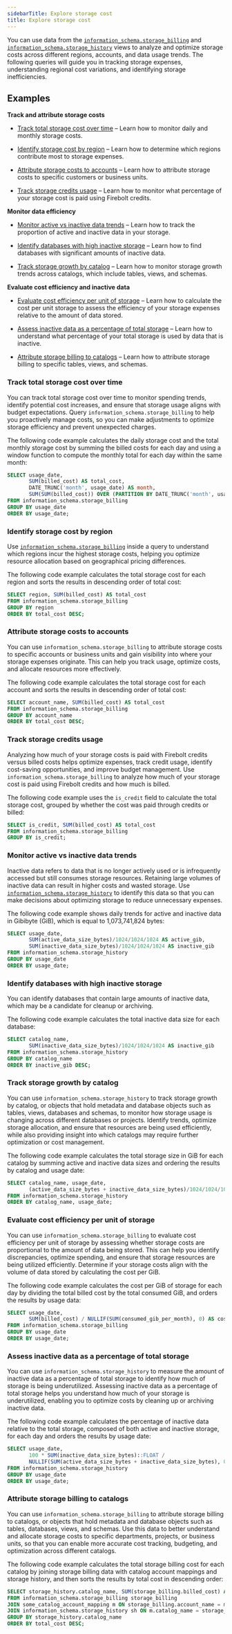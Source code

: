 ```yaml
---
sidebarTitle: Explore storage cost
title: Explore storage cost
---
```



You can use data from the [`information_schema.storage_billing`](/sql_reference/information-schema/storage-billing.md ) and [`information_schema.storage_history`](/sql_reference/information-schema/storage-history.md ) views to analyze and optimize storage costs across different regions, accounts, and data usage trends. The following queries will guide you in tracking storage expenses, understanding regional cost variations, and identifying storage inefficiencies.

## Examples

**Track and attribute storage costs**

* [Track total storage cost over time](#track-total-storage-cost-over-time) &ndash; Learn how to monitor daily and monthly storage costs.

* [Identify storage cost by region](#identify-storage-cost-by-region) &ndash; Learn how to determine which regions contribute most to storage expenses.

* [Attribute storage costs to accounts](#attribute-storage-costs-to-accounts) &ndash; Learn how to attribute storage costs to specific customers or business units.

* [Track storage credits usage](#track-storage-credits-usage) &ndash; Learn how to monitor what percentage of your storage cost is paid using Firebolt credits.

**Monitor data efficiency**

* [Monitor active vs inactive data trends](#monitor-active-vs-inactive-data-trends) &ndash; Learn how to track the proportion of active and inactive data in your storage.

* [Identify databases with high inactive storage](#identify-databases-with-high-inactive-storage) &ndash; Learn how to find databases with significant amounts of inactive data.

* [Track storage growth by catalog](#track-storage-growth-by-catalog) &ndash; Learn how to monitor storage growth trends across catalogs, which include tables, views, and schemas.

**Evaluate cost efficiency and inactive data**

* [Evaluate cost efficiency per unit of storage](#evaluate-cost-efficiency-per-unit-of-storage) &ndash; Learn how to calculate the cost per unit storage to assess the efficiency of your storage expenses relative to the amount of data stored.

* [Assess inactive data as a percentage of total storage](#assess-inactive-data-as-a-percentage-of-total-storage) &ndash; Learn how to understand what percentage of your total storage is used by data that is inactive.

* [Attribute storage billing to catalogs](#attribute-storage-billing-to-catalogs) &ndash; Learn how to attribute storage billing to specific tables, views, and schemas.


### Track total storage cost over time

You can track total storage cost over time to monitor spending trends, identify potential cost increases, and ensure that storage usage aligns with budget expectations. Query `information_schema.storage_billing` to help you proactively manage costs, so you can make adjustments to optimize storage efficiency and prevent unexpected charges. 

The following code example calculates the daily storage cost and the total monthly storage cost by summing the billed costs for each day and using a window function to compute the monthly total for each day within the same month: 

```sql
SELECT usage_date, 
       SUM(billed_cost) AS total_cost,
       DATE_TRUNC('month', usage_date) AS month, 
       SUM(SUM(billed_cost)) OVER (PARTITION BY DATE_TRUNC('month', usage_date)) AS monthly_cost
FROM information_schema.storage_billing
GROUP BY usage_date
ORDER BY usage_date;
```

### Identify storage cost by region

Use [`information_schema.storage_billing`](/sql_reference/information-schema/storage-billing.md ) inside a query to understand which regions incur the highest storage costs, helping you optimize resource allocation based on geographical pricing differences. 

The following code example calculates the total storage cost for each region and sorts the results in descending order of total cost:

```sql
SELECT region, SUM(billed_cost) AS total_cost
FROM information_schema.storage_billing
GROUP BY region
ORDER BY total_cost DESC;
```

### Attribute storage costs to accounts

You can use `information_schema.storage_billing` to attribute storage costs to specific accounts or business units and gain visibility into where your storage expenses originate. This can help you track usage, optimize costs, and allocate resources more effectively.

The following code example calculates the total storage cost for each account and sorts the results in descending order of total cost:

```sql
SELECT account_name, SUM(billed_cost) AS total_cost
FROM information_schema.storage_billing
GROUP BY account_name
ORDER BY total_cost DESC;
```

### Track storage credits usage

Analyzing how much of your storage costs is paid with Firebolt credits versus billed costs helps optimize expenses, track credit usage, identify cost-saving opportunities, and improve budget management. Use `information_schema.storage_billing` to analyze how much of your storage cost is paid using Firebolt credits and how much is billed. 

The following code example uses the `is_credit` field to calculate the total storage cost, grouped by whether the cost was paid through credits or billed:

```sql
SELECT is_credit, SUM(billed_cost) AS total_cost
FROM information_schema.storage_billing
GROUP BY is_credit;
```

### Monitor active vs inactive data trends

Inactive data refers to data that is no longer actively used or is infrequently accessed but still consumes storage resources. Retaining large volumes of inactive data can result in higher costs and wasted storage. Use [`information_schema.storage_history`](/sql_reference/information-schema/storage-history.md ) to identify this data so that you can make decisions about optimizing storage to reduce unnecessary expenses.

The following code example shows daily trends for active and inactive data in Gibibyte (GiB), which is equal to 1,073,741,824 bytes:

```sql
SELECT usage_date,
       SUM(active_data_size_bytes)/1024/1024/1024 AS active_gib,
       SUM(inactive_data_size_bytes)/1024/1024/1024 AS inactive_gib
FROM information_schema.storage_history
GROUP BY usage_date
ORDER BY usage_date;
```

### Identify databases with high inactive storage

You can identify databases that contain large amounts of inactive data, which may be a candidate for cleanup or archiving. 

The following code example calculates the total inactive data size for each database:

```sql
SELECT catalog_name,
       SUM(inactive_data_size_bytes)/1024/1024/1024 AS inactive_gib
FROM information_schema.storage_history
GROUP BY catalog_name
ORDER BY inactive_gib DESC;
```

### Track storage growth by catalog

You can use `information_schema.storage_history` to track storage growth by catalog, or objects that hold metadata and database objects such as tables, views, databases and schemas, to monitor how storage usage is changing across different databases or projects. Identify trends, optimize storage allocation, and ensure that resources are being used efficiently, while also providing insight into which catalogs may require further optimization or cost management.

The following code example calculates the total storage size in GiB for each catalog by summing active and inactive data sizes and ordering the results by catalog and usage date:

```sql
SELECT catalog_name, usage_date,
       (active_data_size_bytes + inactive_data_size_bytes)/1024/1024/1024 AS total_gib
FROM information_schema.storage_history
ORDER BY catalog_name, usage_date;
```

### Evaluate cost efficiency per unit of storage

You can use `information_schema.storage_billing` to evaluate cost efficiency per unit of storage by assessing whether storage costs are proportional to the amount of data being stored. This can help you identify discrepancies, optimize spending, and ensure that storage resources are being utilized efficiently. Determine if your storage costs align with the volume of data stored by calculating the cost per GiB. 

The following code example calculates the cost per GiB of storage for each day by dividing the total billed cost by the total consumed GiB, and orders the results by usage data:

```sql
SELECT usage_date,
       SUM(billed_cost) / NULLIF(SUM(consumed_gib_per_month), 0) AS cost_per_gib
FROM information_schema.storage_billing
GROUP BY usage_date
ORDER BY usage_date;
```

### Assess inactive data as a percentage of total storage

You can use `information_schema.storage_history` to measure the amount of inactive data as a percentage of total storage to identify how much of storage is being underutilized.  Assessing inactive data as a percentage of total storage helps you understand how much of your storage is underutilized, enabling you to optimize costs by cleaning up or archiving inactive data.

The following code example calculates the percentage of inactive data relative to the total storage, composed of both active and inactive storage, for each day and orders the results by usage date:

```sql
SELECT usage_date,
       100 * SUM(inactive_data_size_bytes)::FLOAT / 
       NULLIF(SUM(active_data_size_bytes + inactive_data_size_bytes), 0) AS inactive_pct
FROM information_schema.storage_history
GROUP BY usage_date
ORDER BY usage_date;
```

### Attribute storage billing to catalogs

You can use `information_schema.storage_billing` to attribute storage billing to catalogs, or objects that hold metadata and database objects such as tables, databases, views, and schemas. Use this data to better understand and allocate storage costs to specific departments, projects, or business units, so that you can enable more accurate cost tracking, budgeting, and optimization across different catalogs.

The following code example calculates the total storage billing cost for each catalog by joining storage billing data with catalog account mappings and storage history, and then sorts the results by total cost in descending order:

```sql
SELECT storage_history.catalog_name, SUM(storage_billing.billed_cost) AS total_cost
FROM information_schema.storage_billing storage_billing
JOIN some_catalog_account_mapping m ON storage_billing.account_name = m.account_name
JOIN information_schema.storage_history sh ON m.catalog_name = storage_history.catalog_name AND storage_billing.usage_date = storage_history.usage_date
GROUP BY storage_history.catalog_name
ORDER BY total_cost DESC;
```